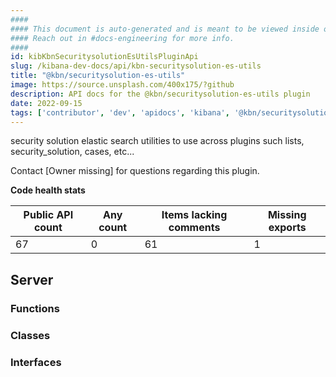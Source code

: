 ```yaml
---
####
#### This document is auto-generated and is meant to be viewed inside our experimental, new docs system.
#### Reach out in #docs-engineering for more info.
####
id: kibKbnSecuritysolutionEsUtilsPluginApi
slug: /kibana-dev-docs/api/kbn-securitysolution-es-utils
title: "@kbn/securitysolution-es-utils"
image: https://source.unsplash.com/400x175/?github
description: API docs for the @kbn/securitysolution-es-utils plugin
date: 2022-09-15
tags: ['contributor', 'dev', 'apidocs', 'kibana', '@kbn/securitysolution-es-utils']
---
```


security solution elastic search utilities to use across plugins such lists, security_solution, cases, etc...

Contact [Owner missing] for questions regarding this plugin.

**Code health stats**

| Public API count  | Any count | Items lacking comments | Missing exports |
|-------------------|-----------|------------------------|-----------------|
| 67 | 0 | 61 | 1 |

## Server

### Functions
<DocDefinitionList data={kbnSecuritysolutionEsUtilsObj.server.functions}/>

### Classes
<DocDefinitionList data={kbnSecuritysolutionEsUtilsObj.server.classes}/>

### Interfaces
<DocDefinitionList data={kbnSecuritysolutionEsUtilsObj.server.interfaces}/>

